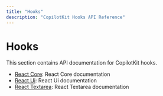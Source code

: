 ```yaml
---
title: "Hooks"
description: "CopilotKit Hooks API Reference"
---
```


# Hooks

This section contains API documentation for CopilotKit hooks.

- [React Core](/reference/hooks/react-core): React Core documentation
- [React Ui](/reference/hooks/react-ui): React Ui documentation
- [React Textarea](/reference/hooks/react-textarea): React Textarea documentation
